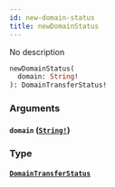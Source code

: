 ```yaml
---
id: new-domain-status
title: newDomainStatus
---
```


No description

```graphql
newDomainStatus(
  domain: String!
): DomainTransferStatus!

```

### Arguments

#### `domain` ([`String!`](/graphql/scalars/string))

### Type

#### [`DomainTransferStatus`](/graphql/objects/domain-transfer-status)
